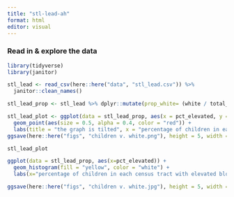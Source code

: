 ```yaml
---
title: "stl-lead-ah"
format: html
editor: visual
---
```


### **Read in & explore the data**

```r
library(tidyverse)
library(janitor)
```

```r
stl_lead <- read_csv(here::here("data", "stl_lead.csv")) %>% 
  janitor::clean_names()
```

```r
stl_lead_prop <- stl_lead %>% dplyr::mutate(prop_white= (white / total_pop)*100)
```

```r
stl_lead_plot <- ggplot(data = stl_lead_prop, aes(x = pct_elevated, y = prop_white)) + 
  geom_point(aes(size = 0.5, alpha = 0.4, color = "red")) + 
  labs(title = "the graph is tilted", x = "percentage of children in each census tract with elevated blood lead (%)", y ="Percent of each census tract identifying as white(%)")
ggsave(here::here("figs", "children v. white.png"), height = 5, width = 6)

stl_lead_plot
```

```r
ggplot(data = stl_lead_prop, aes(x=pct_elevated)) + 
  geom_histogram(fill = "yellow", color = "white") + 
  labs(x="percentage of children in each census tract with elevated blood lead levels(%)")

ggsave(here::here("figs", "children v. white.jpg"), height = 5, width = 6)
```
